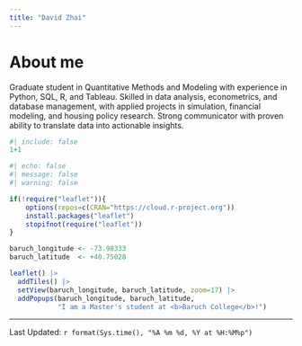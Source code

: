 ```yaml
---
title: "David Zhai"
---
```

# About me
Graduate student in Quantitative Methods and Modeling with experience in Python, SQL, R, and Tableau. Skilled in data analysis, econometrics, and database management, with applied projects in simulation, financial modeling, and housing policy research. Strong communicator with proven ability to translate data into actionable insights.

```r
#| include: false
1+1
```
```r
#| echo: false
#| message: false
#| warning: false

if(!require("leaflet")){
    options(repos=c(CRAN="https://cloud.r-project.org"))
    install.packages("leaflet")
    stopifnot(require("leaflet"))
}

baruch_longitude <- -73.98333
baruch_latitude  <- +40.75028

leaflet() |>
  addTiles() |>
  setView(baruch_longitude, baruch_latitude, zoom=17) |>
  addPopups(baruch_longitude, baruch_latitude, 
            "I am a Master's student at <b>Baruch College</b>!")
```

--------------
Last Updated: `r format(Sys.time(), "%A %m %d, %Y at %H:%M%p")`

